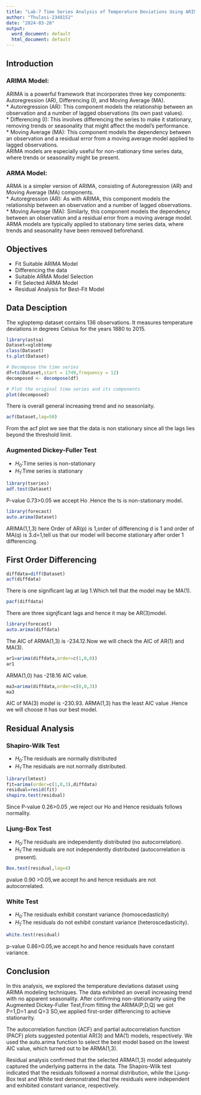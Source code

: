 ---
title: "Lab-7 Time Series Analysis of Temperature Deviations Using ARIMA Modeling"
author: "Thulasi-2348152"
date: "2024-03-28"
output:
  word_document: default
  html_document: default
---
## Introduction

### ARIMA Model:

ARIMA is a powerful framework that incorporates three key components: Autoregression (AR), Differencing (I), and Moving Average (MA). \
* Autoregression (AR): This component models the relationship between an observation and a number of lagged observations (its own past values).\
* Differencing (I): This involves differencing the series to make it stationary, removing trends or seasonality that might affect the model's performance.\
* Moving Average (MA): This component models the dependency between an observation and a residual error from a moving average model applied to lagged observations.\
ARIMA models are especially useful for non-stationary time series data, where trends or seasonality might be present.

### ARMA Model:

ARMA is a simpler version of ARIMA, consisting of Autoregression (AR) and Moving Average (MA) components.\
* Autoregression (AR): As with ARIMA, this component models the relationship between an observation and a number of lagged observations.\
* Moving Average (MA): Similarly, this component models the dependency between an observation and a residual error from a moving average model.\
ARMA models are typically applied to stationary time series data, where trends and seasonality have been removed beforehand.

## Objectives
* Fit Suitable ARIMA Model
* Differencing the data
* Suitable ARMA Model Selection
* Fit Selected ARMA Model
* Residual Analysis for Best-Fit Model

## Data Desciption
The xgloptemp dataset contains 136 observations. It measures temperature deviations in degrees Celsius for the years 1880 to 2015.

```{r}
library(astsa)
Dataset=xglobtemp
class(Dataset)
ts.plot(Dataset)
```
```{r}
# Decompose the time series
df=ts(Dataset,start = 1749,frequency = 12)
decomposed <- decompose(df)

# Plot the original time series and its components
plot(decomposed)
```

There is overall general increasing trend and no seasonlaity.
```{r}
acf(Dataset,lag=50)
```

From the acf plot we see that the data is non stationary since all the lags lies beyond the threshold
limit.

### Augmented Dickey-Fuller Test
* $H_0$:Time series is non-stationary
* $H_1$:Time series is stationary
```{r}
library(tseries)
adf.test(Dataset)
```

P-value 0.73>0.05 we accept Ho .Hence the ts is non-stationary model.
```{r}
library(forecast)
auto.arima(Dataset)
```
ARIMA(1,1,3) here Order of AR(p) is 1,order of differencing d is 1 and order of MA(q) is 3.d=1,tell us that our model will become stationary after order 1 differencing.

## First Order Differencing
```{r}
diffdata=diff(Dataset)
acf(diffdata)
```

There is one significant lag at lag 1.Which tell that the model may be MA(1).
```{r}
pacf(diffdata)
```

There are three signjficant lags and hence it may be AR(3)model.
```{r}
library(forecast)
auto.arima(diffdata)
```

The AIC of ARMA(1,3) is -234.12.Now we will check the AIC of AR(1) and MA(3).
```{r}
ar1=arima(diffdata,order=c(1,0,0))
ar1
```

ARMA(1,0) has -218.16 AIC value.
```{r}
ma3=arima(diffdata,order=c(0,0,3))
ma3
```

AIC of MA(3) model is -230.93.
ARMA(1,3) has the least AIC value .Hence we will choose it has our best model.

## Residual Analysis

### Shapiro-Wilk Test
* $H_0$:The residuals are normally distributed
* $H_1$:The residuals are not normally distributed.

```{r}
library(lmtest)
fit=arima(order=c(1,0,3),diffdata)
residual=resid(fit)
shapiro.test(residual)
```

Since P-value 0.26>0.05 ,we reject our Ho and Hence residuals follows normality.

### Ljung-Box Test
* $H_0$:The residuals are independently distributed (no autocorrelation).
* $H_1$:The residuals are not independently distributed (autocorrelation is present).

```{r}
Box.test(residual,lag=4)
```
pvalue 0.90 >0.05,we accept ho and hence residuals are not autocorrelated.

### White Test
* $H_0$:The residuals exhibit constant variance (homoscedasticity)
* $H_1$:The residuals do not exhibit constant variance (heteroscedasticity).

```{r}
white.test(residual)
```

 p-value 0.86>0.05,we accept ho and hence residuals have constant variance.

## Conclusion 
In this analysis, we explored the temperature deviations dataset using ARIMA modeling techniques. The data exhibited an overall increasing trend with no apparent seasonality. After confirming non-stationarity using the Augmented Dickey-Fuller Test,From fitting the ARIMA(P,D,Q) we got P=1,D=1 and Q=3 SO,we applied first-order differencing to achieve stationarity.

The autocorrelation function (ACF) and partial autocorrelation function (PACF) plots suggested potential AR(3) and MA(1) models, respectively. We used the auto.arima function to select the best model based on the lowest AIC value, which turned out to be ARMA(1,3).

Residual analysis confirmed that the selected ARMA(1,3) model adequately captured the underlying patterns in the data. The Shapiro-Wilk test indicated that the residuals followed a normal distribution, while the Ljung-Box test and White test demonstrated that the residuals were independent and exhibited constant variance, respectively.